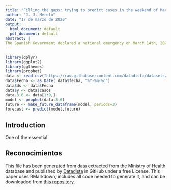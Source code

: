 ```yaml
---
title: "Filling the gaps: trying to predict cases in the weekend of March 7-8th in Spain"
author: "J. J. Merelo"
date: "17 de marzo de 2020"
output:
  html_document: default
  pdf_document: default
abstract: |
The Spanish Government declared a national emergency on March 14th, 2020 due to the coronavirus outbreak. That weekend, daily updates of the Ministry of Health official Bulletins started to be produced on a daily basis. The previous week, during which a government-sponsored parade took place, there were no bulletins. In this report we will try to predict, on the basis of previously published data, the actual numbers of infected and deceased people that could have been published during that two-days blackout. We check the model by using it to predict the data when it was finally updated on March 9th.
---
```


```r
library(dplyr)
library(ggplot2)
library(ggthemes)
library(prophet)
data <- read.csv("https://raw.githubusercontent.com/datadista/datasets/master/COVID%2019/nacional_covid19.csv")
data$Fecha <- as.Date( data$fecha, "%Y-%m-%d")
data$ds <- data$Fecha
data$y <- data$casos
data.3.6 <- data[1:9,]
model <- prophet(data.3.6)
future <- make_future_dataframe(model, periods=3)
forecast <- predict(model,future)
```

## Introduction

One of the essential 



## Reconocimientos

This file has been generated from data extracted from the Ministry of Health database and published by [Datadista](https://github.com/datadista/datasets) in GitHub under a free License. This paper uses RMarkdown, includes all code needed to generate it, and can be downloaded from [this repository](https://github.com/JJ/covid-reports).
